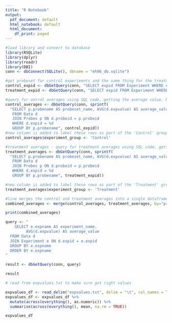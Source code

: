 ```yaml
---
title: "R Notebook"
output:
  pdf_document: default
  html_notebook: default
  html_document:
    df_print: paged
---
```



```r
#load library and connect to database
library(RSQLite)
library(dplyr)
library(readr)
library(DBI)
conn <- dbConnect(SQLite(), dbname = "eh96_db.sqlite")
```
```r
#get probeset for control experiemnts and the same thing for the treatments
control_expid <- dbGetQuery(conn, "SELECT expid FROM Experiment WHERE expname = 'Control'")$expid
treatment_expid <- dbGetQuery(conn, "SELECT expid FROM Experiment WHERE expname = 'Treatment'")$expid

#query for ontrol averages using SQL code, getting the average value, by joining the tables and grouping them by name
control_averages <- dbGetQuery(conn, sprintf(
  "SELECT p.probename AS probeset_name, AVG(d.expvalue) AS average_value_control
   FROM Data d
   JOIN Probes p ON d.probeid = p.probeid
   WHERE d.expid = %d
   GROUP BY p.probename", control_expid))
#new column is added to label these rows as part of the 'Control' group
control_averages$experiment_group <- 'Control'

#treatment averages - query for treatment averages using SQL code, getting the average value, by joining the tables and grouping them by name
treatment_averages <- dbGetQuery(conn, sprintf(
  "SELECT p.probename AS probeset_name, AVG(d.expvalue) AS average_value_treatment
   FROM Data d
   JOIN Probes p ON d.probeid = p.probeid
   WHERE d.expid = %d
   GROUP BY p.probename", treatment_expid))

#new column is added to label these rows as part of the 'Treatment' group
treatment_averages$experiment_group <- 'Treatment'

#line merges the control and treatment averages into a single dataframe by probe name (probeset_name). uses outer join (all=TRUE), ensuring that if a probe name appears in one group but not the other, it will still be included in the combined dataframe.
combined_averages <- merge(control_averages, treatment_averages, by="probeset_name", all=TRUE)

print(combined_averages)
```

```r
query <- "
    SELECT e.expname AS experiment_name,
         AVG(d.expvalue) AS average_value
  FROM Data d
  JOIN Experiment e ON d.expid = e.expid
  GROUP BY e.expname
  ORDER BY e.expname
"

result <- dbGetQuery(conn, query)

result

```
```r
# read from expvalues.txt to make sure got right values 

expvalues_df <- read_delim("expvalues.txt", delim = "\t", col_names = TRUE)
expvalues_df <- expvalues_df %>%
  mutate(across(everything(), as.numeric)) %>%
  summarise(across(everything(), mean, na.rm = TRUE))

expvalues_df
```

